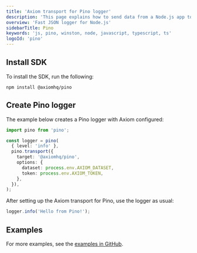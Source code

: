 ```yaml
---
title: 'Axiom transport for Pino logger'
description: 'This page explains how to send data from a Node.js app to Axiom through Pino.'
overview: 'Fast JSON logger for Node.js'
sidebarTitle: Pino
keywords: 'js, pino, winston, node, javascript, typescript, ts'
logoId: 'pino'
---
```



<Prerequisites />

## Install SDK

To install the SDK, run the following:

```shell
npm install @axiomhq/pino
```

## Create Pino logger

The example below creates a Pino logger with Axiom configured:

```ts
import pino from 'pino';

const logger = pino(
  { level: 'info' },
  pino.transport({
    target: '@axiomhq/pino',
    options: {
      dataset: process.env.AXIOM_DATASET,
      token: process.env.AXIOM_TOKEN,
    },
  }),
);
```

After setting up the Axiom transport for Pino, use the logger as usual:

```js
logger.info('Hello from Pino!');
```

## Examples

For more examples, see the [examples in GitHub](https://github.com/axiomhq/axiom-js/tree/main/examples/pino).
